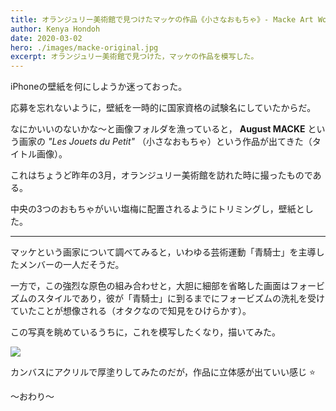 ```yaml
---
title: オランジュリー美術館で見つけたマッケの作品《小さなおもちゃ》- Macke Art Work
author: Kenya Hondoh
date: 2020-03-02
hero: ./images/macke-original.jpg
excerpt: オランジュリー美術館で見つけた，マッケの作品を模写した。
---
```


iPhoneの壁紙を何にしようか迷っておった。

応募を忘れないように，壁紙を一時的に国家資格の試験名にしていたからだ。

なにかいいのないかな〜と画像フォルダを漁っていると，
**August MACKE** という画家の *"Les Jouets du Petit"* （小さなおもちゃ）という作品が出てきた（タイトル画像）。

これはちょうど昨年の3月，オランジュリー美術館を訪れた時に撮ったものである。

中央の3つのおもちゃがいい塩梅に配置されるようにトリミングし，壁紙とした。

---

マッケという画家について調べてみると，いわゆる芸術運動「青騎士」を主導したメンバーの一人だそうだ。

一方で，この強烈な原色の組み合わせと，大胆に細部を省略した画面はフォービズムのスタイルであり，彼が「青騎士」に到るまでにフォービズムの洗礼を受けていたことが想像される（オタクなので知見をひけらかす）。

この写真を眺めているうちに，これを模写したくなり，描いてみた。

![](https://lh3.googleusercontent.com/kHLhxbNFnVQgEq2RyfYae1AaQZwbmHb6lLt-BCdfzQOSEh7ZiDYl1QJWoKblFPIaX2mu9-E0GV8sVhiReeg7_nAsasl08rEpDe7G63Dfh5PrCRfZ9J3bQ5YmMNETJYPULm36APjtLbA)

カンバスにアクリルで厚塗りしてみたのだが，作品に立体感が出ていい感じ ⭐️

〜おわり〜
